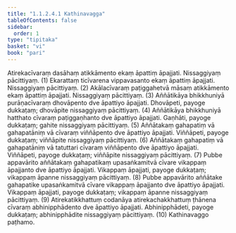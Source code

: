 ```yaml
---
title: "1.1.2.4.1 Kathinavagga"
tableOfContents: false
sidebar:
  order: 1
type: "tipitaka"
basket: "vi"
book: "pari"
---
```



<DynamicBreadcrumb />

<Division number="162" book="pari" e="ch" v="5" p="58">

<Paragraph number="352" book="pari">
Atirekacīvaraṃ dasāhaṃ atikkāmento ekaṃ āpattiṃ āpajjati. Nissaggiyaṃ pācittiyaṃ. (1)
</Paragraph>

<Paragraph number="353" book="pari">
Ekarattaṃ ticīvarena vippavasanto ekaṃ āpattiṃ āpajjati. Nissaggiyaṃ pācittiyaṃ. (2)
</Paragraph>

<Paragraph number="354" book="pari">
Akālacīvaraṃ paṭiggahetvā māsaṃ atikkāmento ekaṃ āpattiṃ āpajjati. Nissaggiyaṃ pācittiyaṃ. (3)
</Paragraph>

<Paragraph number="355" book="pari">
Aññātikāya bhikkhuniyā purāṇacīvaraṃ dhovāpento dve āpattiyo āpajjati. Dhovāpeti, payoge dukkaṭaṃ; dhovāpite nissaggiyaṃ pācittiyaṃ. (4)
</Paragraph>

<Paragraph number="356" book="pari">
Aññātikāya bhikkhuniyā hatthato cīvaraṃ paṭiggaṇhanto dve āpattiyo āpajjati. Gaṇhāti, payoge dukkaṭaṃ; gahite nissaggiyaṃ pācittiyaṃ. (5)
</Paragraph>

<Paragraph number="357" book="pari">
Aññātakaṃ gahapatiṃ vā gahapatāniṃ vā cīvaraṃ viññāpento dve āpattiyo āpajjati. Viññāpeti, payoge dukkaṭaṃ; viññāpite nissaggiyaṃ pācittiyaṃ. (6)
</Paragraph>

<Paragraph number="358" book="pari">
Aññātakaṃ gahapatiṃ vā gahapatāniṃ vā tatuttari cīvaraṃ viññāpento dve āpattiyo āpajjati. Viññāpeti, payoge dukkaṭaṃ; viññāpite nissaggiyaṃ pācittiyaṃ. (7)
</Paragraph>

<Paragraph number="359" book="pari">
Pubbe appavārito aññātakaṃ gahapatikaṃ upasaṅkamitvā cīvare vikappaṃ āpajjanto dve āpattiyo āpajjati. Vikappaṃ āpajjati, payoge dukkaṭaṃ; vikappaṃ āpanne nissaggiyaṃ pācittiyaṃ. (8)
</Paragraph>

<Paragraph number="360" book="pari">
Pubbe appavārito aññātake gahapatike upasaṅkamitvā cīvare vikappaṃ āpajjanto dve āpattiyo āpajjati. Vikappaṃ āpajjati, payoge dukkaṭaṃ; vikappaṃ āpanne nissaggiyaṃ pācittiyaṃ. (9)
</Paragraph>

<Paragraph number="361" book="pari">
Atirekatikkhattuṃ codanāya atirekachakkhattuṃ ṭhānena cīvaraṃ abhinipphādento dve āpattiyo āpajjati. Abhinipphādeti, payoge dukkaṭaṃ; abhinipphādite nissaggiyaṃ pācittiyaṃ. (10)

</Paragraph>
</Division>

<Paragraph number="362" type="center" book="pari">
Kathinavaggo paṭhamo.
</Paragraph>